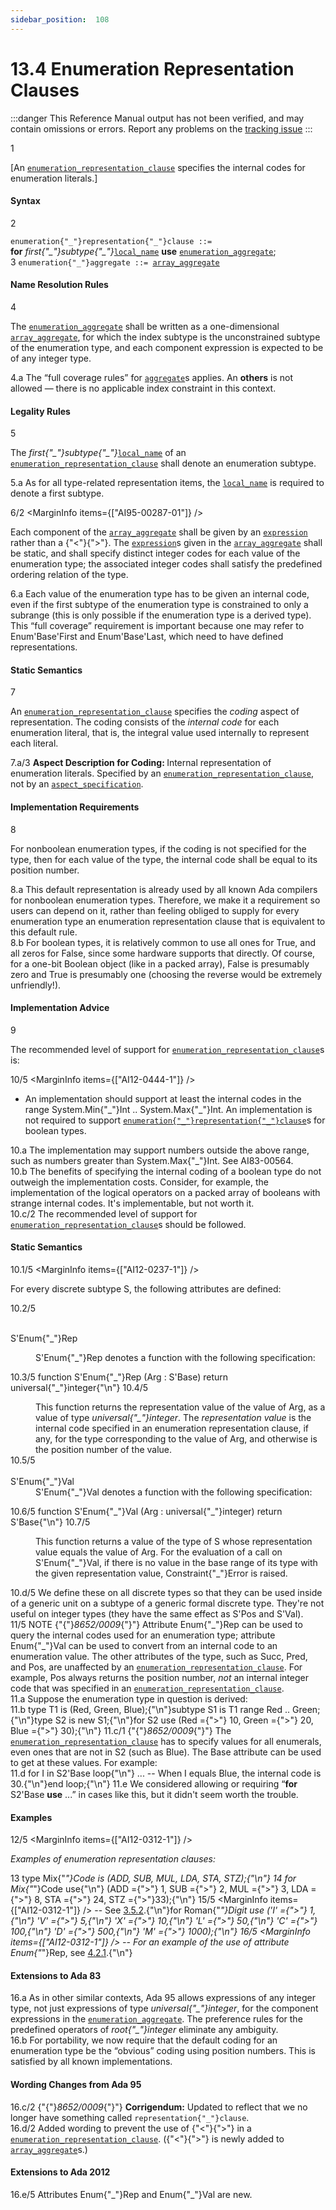 ```yaml
---
sidebar_position:  108
---
```


# 13.4 Enumeration Representation Clauses

:::danger
This Reference Manual output has not been verified,
and may contain omissions or errors.
Report any problems on the [tracking issue](https://github.com/ada-lang-io/ada-lang-io/issues/20)
:::


<MarginText>1</MarginText>
<p>[An <code><a href="/docs/arm/AA-13/AA-13.4#S0350">enumeration_representation_clause</a></code> specifies the internal codes for enumeration literals.] <br /></p>


#### Syntax

<MarginText>2</MarginText>

<CodeBlock>
<code>enumeration{"_"}representation{"_"}clause</code><a id="S0350"></a><code> ::= </code><br />    <strong>for</strong> <em>first{"_"}subtype{"_"}</em><code><a href="/docs/arm/AA-13/AA-13.1#S0345">local_name</a></code> <strong>use</strong> <code><a href="/docs/arm/AA-13/AA-13.4#S0351">enumeration_aggregate</a></code>;<br />

</CodeBlock>
<MarginText>3</MarginText>

<CodeBlock>
<code>enumeration{"_"}aggregate</code><a id="S0351"></a><code> ::= </code><code><a href="/docs/arm/AA-4/AA-4.3#S0113">array_aggregate</a></code><br />

</CodeBlock>

#### Name Resolution Rules

<MarginText>4</MarginText>
<p>The <code><a href="/docs/arm/AA-13/AA-13.4#S0351">enumeration_aggregate</a></code> shall be written as a one-dimensional <code><a href="/docs/arm/AA-4/AA-4.3#S0113">array_aggregate</a></code>, for which the index subtype is the unconstrained subtype of the enumeration type, and each component expression is expected to be of any integer type. <br /></p>

<AnnotatedOnly>
<MarginText>4.a</MarginText>
<Admonition type="aarm" aarm="ramification">
<strong></strong>The &ldquo;full coverage rules&rdquo; for <code><a href="/docs/arm/AA-4/AA-4.3#S0106">aggregate</a></code>s applies. An <strong>others</strong> is not allowed &mdash; there is no applicable index constraint in this context. <br />
</Admonition>
</AnnotatedOnly>


#### Legality Rules

<MarginText>5</MarginText>
<p>The <em>first{"_"}subtype{"_"}</em><code><a href="/docs/arm/AA-13/AA-13.1#S0345">local_name</a></code> of an <code><a href="/docs/arm/AA-13/AA-13.4#S0350">enumeration_representation_clause</a></code> shall denote an enumeration subtype. <br /></p>

<AnnotatedOnly>
<MarginText>5.a</MarginText>
<Admonition type="aarm" aarm="ramification">
<strong></strong>As for all type-related representation items, the <code><a href="/docs/arm/AA-13/AA-13.1#S0345">local_name</a></code> is required to denote a first subtype. <br />
</Admonition>
</AnnotatedOnly>

<MarginText>6/2</MarginText>
<MarginInfo items={["AI95-00287-01"]} />
<p>Each component of the <code><a href="/docs/arm/AA-4/AA-4.3#S0113">array_aggregate</a></code> shall be given by an <code><a href="/docs/arm/AA-4/AA-4.4#S0132">expression</a></code> rather than a {"<"}{">"}. The <code><a href="/docs/arm/AA-4/AA-4.4#S0132">expression</a></code>s given in the <code><a href="/docs/arm/AA-4/AA-4.3#S0113">array_aggregate</a></code> shall be static, and shall specify distinct integer codes for each value of the enumeration type; the associated integer codes shall satisfy the predefined ordering relation of the type. <br /></p>

<AnnotatedOnly>
<MarginText>6.a</MarginText>
<Admonition type="aarm" aarm="reason">
<strong></strong>Each value of the enumeration type has to be given an internal code, even if the first subtype of the enumeration type is constrained to only a subrange (this is only possible if the enumeration type is a derived type). This &ldquo;full coverage&rdquo; requirement is important because one may refer to Enum'Base'First and Enum'Base'Last, which need to have defined representations. <br />
</Admonition>
</AnnotatedOnly>


#### Static Semantics

<MarginText>7</MarginText>
<p>An <code><a href="/docs/arm/AA-13/AA-13.4#S0350">enumeration_representation_clause</a></code> specifies the <em>coding</em> aspect of representation. The coding consists of the <em>internal code</em> for each enumeration literal, that is, the integral value used internally to represent each literal.<br /></p>

<AnnotatedOnly>
<MarginText>7.a/3</MarginText>
<Admonition type="aarm" aarm="note">
<strong>Aspect Description for </strong><strong>Coding: </strong>Internal representation of enumeration literals. Specified by an <code><a href="/docs/arm/AA-13/AA-13.4#S0350">enumeration_representation_clause</a></code>, not by an <code><a href="/docs/arm/AA-13/AA-13.1#S0346">aspect_specification</a></code>.<br />
</Admonition>
</AnnotatedOnly>


#### Implementation Requirements

<MarginText>8</MarginText>
<p>For nonboolean enumeration types, if the coding is not specified for the type, then for each value of the type, the internal code shall be equal to its position number. <br /></p>

<AnnotatedOnly>
<MarginText>8.a</MarginText>
<Admonition type="aarm" aarm="reason">
<strong></strong>This default representation is already used by all known Ada compilers for nonboolean enumeration types. Therefore, we make it a requirement so users can depend on it, rather than feeling obliged to supply for every enumeration type an enumeration representation clause that is equivalent to this default rule. <br />
</Admonition>
</AnnotatedOnly>

<AnnotatedOnly>
<MarginText>8.b</MarginText>
<Admonition type="aarm" aarm="discussion">
<strong></strong>For boolean types, it is relatively common to use all ones for True, and all zeros for False, since some hardware supports that directly. Of course, for a one-bit Boolean object (like in a packed array), False is presumably zero and True is presumably one (choosing the reverse would be extremely unfriendly!). <br />
</Admonition>
</AnnotatedOnly>


#### Implementation Advice

<MarginText>9</MarginText>
<p>The recommended level of support for <code><a href="/docs/arm/AA-13/AA-13.4#S0350">enumeration_representation_clause</a></code>s is: <br /></p>

<MarginText>10/5</MarginText>
<MarginInfo items={["AI12-0444-1"]} />
<ul>
<li>An implementation should support at least the internal codes in the range System.Min{"_"}Int .. System.Max{"_"}Int. An implementation is not required to support <code><a href="/docs/arm/AA-13/AA-13.4#S0350">enumeration{"_"}representation{"_"}clause</a></code>s for boolean types. <br /></li>
</ul>
<AnnotatedOnly>
<MarginText>10.a</MarginText>
<Admonition type="aarm" aarm="ramification">
<strong></strong>The implementation may support numbers outside the above range, such as numbers greater than System.Max{"_"}Int. See AI83-00564. <br />
</Admonition>
</AnnotatedOnly>

<AnnotatedOnly>
<MarginText>10.b</MarginText>
<Admonition type="aarm" aarm="reason">
<strong></strong>The benefits of specifying the internal coding of a boolean type do not outweigh the implementation costs. Consider, for example, the implementation of the logical operators on a packed array of booleans with strange internal codes. It's implementable, but not worth it. <br />
</Admonition>
</AnnotatedOnly>

<AnnotatedOnly>
<MarginText>10.c/2</MarginText>
<Admonition type="aarm" aarm="implementation-advice">
<strong></strong>The recommended level of support for <code><a href="/docs/arm/AA-13/AA-13.4#S0350">enumeration_representation_clause</a></code>s should be followed.<br />
</Admonition>
</AnnotatedOnly>


#### Static Semantics

<MarginText>10.1/5</MarginText>
<MarginInfo items={["AI12-0237-1"]} />
<p>For every discrete subtype S, the following attributes are defined: <br /></p>

<MarginText>10.2/5</MarginText>
<dt><br/>S'Enum{"_"}Rep</dt>
<MarginInfo items={["AI12-0237-1"]} />
<dl>
<dd>S'Enum{"_"}Rep denotes a function with the following specification: <br /></dd>
</dl>
<MarginText>10.3/5</MarginText>
<CodeBlock language="ada">
function S'Enum{"_"}Rep (Arg : S'Base) return universal{"_"}integer{"\n"}

</CodeBlock>
<MarginText>10.4/5</MarginText>
<dl>
<dd>This function returns the representation value of the value of Arg, as a value of type <em>universal{"_"}integer</em>. The <em>representation value</em> is the internal code specified in an enumeration representation clause, if any, for the type corresponding to the value of Arg, and otherwise is the position number of the value.<br /></dd>
<MarginText>10.5/5</MarginText>
<dt><br/>S'Enum{"_"}Val</dt>
<MarginInfo items={["AI12-0237-1"]} />
<dd>S'Enum{"_"}Val denotes a function with the following specification: <br /></dd>
</dl>
<MarginText>10.6/5</MarginText>
<CodeBlock language="ada">
function S'Enum{"_"}Val (Arg : universal{"_"}integer) return S'Base{"\n"}

</CodeBlock>
<MarginText>10.7/5</MarginText>
<dl>
<dd>This function returns a value of the type of S whose representation value equals the value of Arg. For the evaluation of a call on S'Enum{"_"}Val, if there is no value in the base range of its type with the given representation value, Constraint{"_"}Error is raised.<br /></dd>
</dl>
<AnnotatedOnly>
<MarginText>10.d/5</MarginText>
<Admonition type="aarm" aarm="reason">
<strong></strong>We define these on all discrete types so that they can be used inside of a generic unit on a subtype of a generic formal discrete type. They're not useful on integer types (they have the same effect as S'Pos and S'Val). <br />
</Admonition>
</AnnotatedOnly>

<AnnotatedOnly>
<MarginText>11/5</MarginText>
<MarginInfo items={["AI95-00137-01", "AI05-0299-1", "AI12-0237-1", "AI12-0442-1"]} />
<Admonition type="aarm" aarm="note">
NOTE   {"{"}<em>8652/0009</em>{"}"} Attribute Enum{"_"}Rep can be used to query the internal codes used for an enumeration type; attribute Enum{"_"}Val can be used to convert from an internal code to an enumeration value. The other attributes of the type, such as Succ, Pred, and Pos, are unaffected by an <code><a href="/docs/arm/AA-13/AA-13.4#S0350">enumeration_representation_clause</a></code>. For example, Pos always returns the position number, <em>not</em> an internal integer code that was specified in an <code><a href="/docs/arm/AA-13/AA-13.4#S0350">enumeration_representation_clause</a></code>. <br />
</Admonition>
</AnnotatedOnly>

<AnnotatedOnly>
<MarginText>11.a</MarginText>
<Admonition type="aarm" aarm="discussion">
<strong></strong>Suppose the enumeration type in question is derived: <br />
</Admonition>
</AnnotatedOnly>

<AnnotatedOnly>
<MarginText>11.b</MarginText>
<CodeBlock language="ada">
type T1 is (Red, Green, Blue);{"\n"}subtype S1 is T1 range Red .. Green;{"\n"}type S2 is new S1;{"\n"}for S2 use (Red ={">"} 10, Green ={">"} 20, Blue ={">"} 30);{"\n"}

</CodeBlock>
</AnnotatedOnly>
<AnnotatedOnly>
<MarginText>11.c/1</MarginText>
<MarginInfo items={["AI95-00137-01"]} />
<Admonition type="aarm" aarm="note">
{"{"}<em>8652/0009</em>{"}"} The <code><a href="/docs/arm/AA-13/AA-13.4#S0350">enumeration_representation_clause</a></code> has to specify values for all enumerals, even ones that are not in S2 (such as Blue). The Base attribute can be used to get at these values. For example: <br />
</Admonition>
</AnnotatedOnly>

<AnnotatedOnly>
<MarginText>11.d</MarginText>
<CodeBlock language="ada">
for I in S2'Base loop{"\n"}    ... -- When I equals Blue, the internal code is 30.{"\n"}end loop;{"\n"}

</CodeBlock>
</AnnotatedOnly>
<AnnotatedOnly>
<MarginText>11.e</MarginText>
<Admonition type="aarm" aarm="note">
We considered allowing or requiring &ldquo;<strong>for</strong> S2'Base <strong>use</strong> ...&rdquo; in cases like this, but it didn't seem worth the trouble. <br />
</Admonition>
</AnnotatedOnly>


#### Examples

<MarginText>12/5</MarginText>
<MarginInfo items={["AI12-0312-1"]} />
<p><em>Examples of enumeration representation clauses:</em> <br /></p>

<MarginText>13</MarginText>
<CodeBlock language="ada">
type Mix{"_"}Code is (ADD, SUB, MUL, LDA, STA, STZ);{"\n"}
<MarginText>14</MarginText>
for Mix{"_"}Code use{"\n"}   (ADD ={">"} 1, SUB ={">"} 2, MUL ={">"} 3, LDA ={">"} 8, STA ={">"} 24, STZ ={">"}33);{"\n"}
<MarginText>15/5</MarginText>
<MarginInfo items={["AI12-0312-1"]} />
-- See <a href="/docs/arm/AA-3/AA-3.5#Subclause_3.5.2">3.5.2</a>.{"\n"}for Roman{"_"}Digit use ('I' ={">"} 1,{"\n"}                     'V' ={">"} 5,{"\n"}                     'X' ={">"} 10,{"\n"}                     'L' ={">"} 50,{"\n"}                     'C' ={">"} 100,{"\n"}                     'D' ={">"} 500,{"\n"}                     'M' ={">"} 1000);{"\n"}
<MarginText>16/5</MarginText>
<MarginInfo items={["AI12-0312-1"]} />
-- For an example of the use of attribute Enum{"_"}Rep, see <a href="/docs/arm/AA-4/AA-4.2#Subclause_4.2.1">4.2.1</a>.{"\n"}

</CodeBlock>
<AnnotatedOnly>

#### Extensions to Ada 83

</AnnotatedOnly>
<AnnotatedOnly>
<MarginText>16.a</MarginText>
<Admonition type="aarm" aarm="note">
As in other similar contexts, Ada 95 allows expressions of any integer type, not just expressions of type <em>universal{"_"}integer</em>, for the component expressions in the <code><a href="/docs/arm/AA-13/AA-13.4#S0351">enumeration_aggregate</a></code>. The preference rules for the predefined operators of <em>root{"_"}integer</em> eliminate any ambiguity.<br />
</Admonition>
</AnnotatedOnly>

<AnnotatedOnly>
<MarginText>16.b</MarginText>
<Admonition type="aarm" aarm="note">
For portability, we now require that the default coding for an enumeration type be the &ldquo;obvious&rdquo; coding using position numbers. This is satisfied by all known implementations. <br />
</Admonition>
</AnnotatedOnly>

<AnnotatedOnly>

#### Wording Changes from Ada 95

</AnnotatedOnly>
<AnnotatedOnly>
<MarginText>16.c/2</MarginText>
<MarginInfo items={["AI95-00137-01"]} />
<Admonition type="aarm" aarm="note">
{"{"}<em>8652/0009</em>{"}"} <strong>Corrigendum:</strong> Updated to reflect that we no longer have something called <code>representation{"_"}clause</code>.<br />
</Admonition>
</AnnotatedOnly>

<AnnotatedOnly>
<MarginText>16.d/2</MarginText>
<MarginInfo items={["AI95-00287-01"]} />
<Admonition type="aarm" aarm="note">
Added wording to prevent the use of {"<"}{">"} in a <code><a href="/docs/arm/AA-13/AA-13.4#S0350">enumeration_representation_clause</a></code>. ({"<"}{">"} is newly added to <code><a href="/docs/arm/AA-4/AA-4.3#S0113">array_aggregate</a></code>s.) <br />
</Admonition>
</AnnotatedOnly>

<AnnotatedOnly>

#### Extensions to Ada 2012

</AnnotatedOnly>
<AnnotatedOnly>
<MarginText>16.e/5</MarginText>
<MarginInfo items={["AI12-0237-1"]} />
<Admonition type="aarm" aarm="note">
Attributes Enum{"_"}Rep and Enum{"_"}Val are new. <br />
</Admonition>
</AnnotatedOnly>

